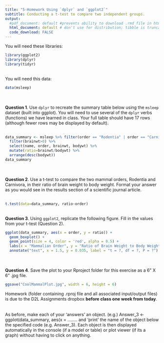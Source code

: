 ```yaml
---
title: "5-Homework Using `dplyr` and `ggplot2`"
subtitle: Conducting a t-test to compare two independent groups.
output:
  #pdf_document: default #prevents ability to download .rmd file in html notebook
  html_document: default # don't use for distribution; tibble is truncated in html view
  code_download: FALSE
---
```

You will need these libraries:
```r
library(ggplot2)
library(dplyr)
library(tidyr)
```
<br />
You will need this data:
```r
data(msleep)
```
<br />
<br />
**Question 1**. Use `dplyr` to recreate the summary table below using the `msleep` dataset (built into ggplot). You will need to use several of the `dplyr` verbs (functions) we have learned in class. Your full table should have 17 rows (although fewer rows may be displayed by default).
<br />
<br />
```r
data_summary <- msleep %>% filter(order == "Rodentia" | order == "Carnivora") %>%
  filter(brainwt>0) %>%
  select(name, order, brainwt, bodywt) %>%
  mutate(ratio=brainwt/bodywt) %>%
  arrange(desc(bodywt))
data_summary
```
<br />
<br />
**Question 2**. Use a t-test to compare the two mammal orders, Rodentia and Carnivora, in their ratio of brain weight to body weight.
Format your answer as you would see in the results section of a scientific journal article. 
<br />
<br />
```r
t.test(data=data_summary, ratio~order)
```
<br />
**Question 3**. Using `ggplot2`, replicate the following figure. Fill in the values from your t-test (Question 2).
```r
ggplot(data_summary, aes(x = order, y = ratio)) +
  geom_boxplot() +
  geom_point(size = 4, color = 'red', alpha = 0.5) +
  labs(x = "Mammalian Order", y = "Ratio of Brain Weight to Body Weight")+
  annotate("text", x = 1.5, y = 0.035, label = "t = ?, df = ?, P = ?")
```
<br />
<br />
**Question 4**. Save the plot to your Rproject folder for this exercise as a 6" X 6" .jpg file.
```r
ggsave("CoolMammalPlot.jpg", width = 6, height = 6)
```

Homework (folder containing .rproj file and all associated input/output files) is due to the D2L Assignments dropbox **before class one week from today**.
<br />
<br />
<br />
As before, make each of your 'answers' an object. (e.g.)
Answer_3 <- ggplot(data_summary, aes(x = ........ and 'print' the name of the object below the specified code (e.g. Answer_3). Each object is then displayed automatically in the console (if a model or table) or plot viewer (if its a graph) without having to click on anything. 